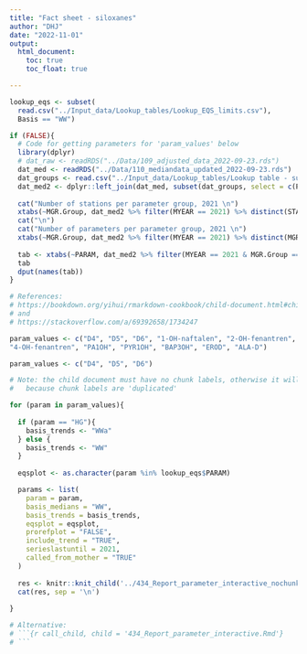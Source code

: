 ```yaml
---
title: "Fact sheet - siloxanes"
author: "DHJ"
date: "2022-11-01"
output: 
  html_document:
    toc: true
    toc_float: true

---
```



```r

lookup_eqs <- subset(
  read.csv("../Input_data/Lookup_tables/Lookup_EQS_limits.csv"),
  Basis == "WW")

if (FALSE){
  # Code for getting parameters for 'param_values' below 
  library(dplyr)
  # dat_raw <- readRDS("../Data/109_adjusted_data_2022-09-23.rds")  
  dat_med <- readRDS("../Data/110_mediandata_updated_2022-09-23.rds")  
  dat_groups <- read.csv("../Input_data/Lookup_tables/Lookup table - substance groups.csv")
  dat_med2 <- dplyr::left_join(dat_med, subset(dat_groups, select = c(PARAM, MGR.Group)))
  
  cat("Number of stations per parameter group, 2021 \n")  
  xtabs(~MGR.Group, dat_med2 %>% filter(MYEAR == 2021) %>% distinct(STATION_CODE, MGR.Group))
  cat("\n")
  cat("Number of parameters per parameter group, 2021 \n")  
  xtabs(~MGR.Group, dat_med2 %>% filter(MYEAR == 2021) %>% distinct(MGR.Group, PARAM))
  
  tab <- xtabs(~PARAM, dat_med2 %>% filter(MYEAR == 2021 & MGR.Group == "Metals"))
  tab
  dput(names(tab))
}

```



```r

# References:
# https://bookdown.org/yihui/rmarkdown-cookbook/child-document.html#child-document
# and
# https://stackoverflow.com/a/69392658/1734247 

param_values <- c("D4", "D5", "D6", "1-OH-naftalen", "2-OH-fenantren", "2-OH-naftalen", "3-OH-fenantren", 
"4-OH-fenantren", "PA1OH", "PYR1OH", "BAP3OH", "EROD", "ALA-D")

param_values <- c("D4", "D5", "D6")

# Note: the child document must have no chunk labels, otherwise it will stop in the start of he second round
#   because chunk labels are 'duplicated'

for (param in param_values){
  
  if (param == "HG"){
    basis_trends <- "WWa"
  } else {
    basis_trends <- "WW"
  }
  
  eqsplot <- as.character(param %in% lookup_eqs$PARAM)

  params <- list(
    param = param,
    basis_medians = "WW",
    basis_trends = basis_trends,
    eqsplot = eqsplot,
    prorefplot = "FALSE",
    include_trend = "TRUE",
    serieslastuntil = 2021,
    called_from_mother = "TRUE"
  )
  
  res <- knitr::knit_child('../434_Report_parameter_interactive_nochunklabels.Rmd', quiet = TRUE)
  cat(res, sep = '\n')
  
}

# Alternative:
# ```{r call_child, child = '434_Report_parameter_interactive.Rmd'}
# ```

```


